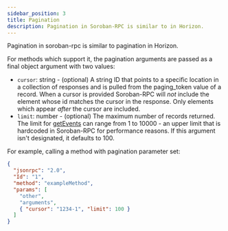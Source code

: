 ```yaml
---
sidebar_position: 3
title: Pagination
description: Pagination in Soroban-RPC is similar to in Horizon.
---
```


Pagination in soroban-rpc is similar to pagination in Horizon.

For methods which support it, the pagination arguments are passed as a final object argument with two values:

- `cursor`: string - (optional) A string ID that points to a specific location in a collection of responses and is pulled from the paging_token value of a record. When a cursor is provided Soroban-RPC will *not* include the element whose id matches the cursor in the response. Only elements which appear *after* the cursor are included.
- `limit`: number - (optional) The maximum number of records returned. The limit for [getEvents](methods/getEvents) can range from 1 to 10000 - an upper limit that is hardcoded in Soroban-RPC for performance reasons. If this argument isn't designated, it defaults to 100.

For example, calling a method with pagination parameter set:

```json
{
  "jsonrpc": "2.0",
  "Id": "1",
  "method": "exampleMethod",
  "params": [
    "other",
    "arguments",
    { "cursor": "1234-1", "limit": 100 }
  ]
}
```
